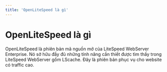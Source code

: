```yaml
---
title: 'OpenLiteSpeed là gì'
---
```


# OpenLiteSpeed là gì

OpenLiteSpeed là phiên bản mã nguồn mở của LiteSpeed WebServer Enterprise. Nó sở hữu đầy đủ những tính năng cần thiết được tìm thấy trong LiteSpeed WebServer gồm LScache. Đây là phiên bản phục vụ cho website có traffic cao.
